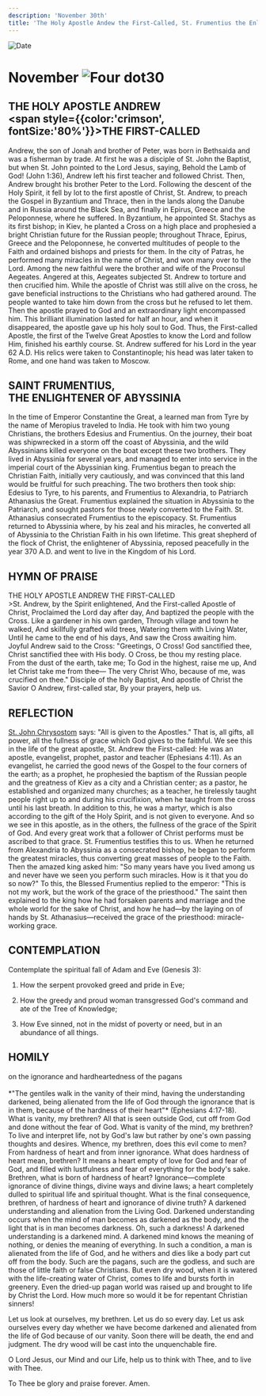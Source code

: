 ```yaml
---
description: 'November 30th'
title: 'The Holy Apostle Andew the First-Called, St. Frumentius the Enlightener of Abyssinia'
---
```


<RunningHead />
<Image src="/title-imprint.png" height={68} width={50} alt="Date" className="title-imprint"/>

# <div id="date">November <Image className="four-dot" src="/four-dot.png" height={15} width={15} alt="Four dot" />30</div>

## THE HOLY APOSTLE ANDREW <br /><span style={{color:'crimson', fontSize:'80%'}}>THE FIRST-CALLED</span>

Andrew, the son of Jonah and brother of Peter, was born in Bethsaida and was a fisherman by trade. At first he was a disciple of St. John the Baptist, but when St. John pointed to the Lord Jesus, saying, Behold the Lamb of God! (John 1:36), Andrew left his first teacher and followed Christ. Then, Andrew brought his brother Peter to the Lord. Following the descent of the Holy Spirit, it fell by lot to the first apostle of Christ, St. Andrew, to preach the Gospel in Byzantium and Thrace, then in the lands along the Danube and in Russia around the Black Sea, and finally in Epirus, Greece and the Peloponnese, where he suffered. In Byzantium, he appointed St. Stachys as its first bishop; in Kiev, he planted a Cross on a high place and prophesied a bright Christian future for the Russian people; throughout Thrace, Epirus, Greece and the Peloponnese, he converted multitudes of people to the Faith and ordained bishops and priests for them. In the city of Patras, he performed many miracles in the name of Christ, and won many over to the Lord. Among the new faithful were the brother and wife of the Proconsul Aegeates. Angered at this, Aegeates subjected St. Andrew to torture and then crucified him. While the apostle of Christ was still alive on the cross, he gave beneficial instructions to the Christians who had gathered around. The people wanted to take him down from the cross but he refused to let them. Then the apostle prayed to God and an extraordinary light encompassed him. This brilliant illumination lasted for half an hour, and when it disappeared, the apostle gave up his holy soul to God. Thus, the First-called Apostle, the first of the Twelve Great Apostles to know the Lord and follow Him, finished his earthly course. St. Andrew suffered for his Lord in the year 62 A.D. His relics were taken to Constantinople; his head was later taken to Rome, and one hand was taken to Moscow.

## SAINT FRUMENTIUS,<br />THE ENLIGHTENER OF ABYSSINIA

In the time of Emperor Constantine the Great, a learned man from Tyre by the name of Meropius traveled to India. He took with him two young Christians, the brothers Edesius and Frumentius. On the journey, their boat was shipwrecked in a storm off the coast of Abyssinia, and the wild Abyssinians killed everyone on the boat except these two brothers. They lived in Abyssinia for several years, and managed to enter into service in the imperial court of the Abyssinian king. Frumentius began to preach the Christian Faith, initially very cautiously, and was convinced that this land would be fruitful for such preaching. The two brothers then took ship: Edesius to Tyre, to his parents, and Frumentius to Alexandria, to Patriarch Athanasius the Great. Frumentius explained the situation in Abyssinia to the Patriarch, and sought pastors for those newly converted to the Faith. St. Athanasius consecrated Frumentius to the episcopacy. St. Frumentius returned to Abyssinia where, by his zeal and his miracles, he converted all of Abyssinia to the Christian Faith in his own lifetime. This great shepherd of the flock of Christ, the enlightener of Abyssinia, reposed peacefully in the year 370 A.D. and went to live in the Kingdom of his Lord.


## HYMN OF PRAISE
<div style={{textAlign:'center', color:'crimson', fontWeight:'bold'}}>
THE HOLY APOSTLE ANDREW THE FIRST-CALLED
</div>
>St. Andrew, by the Spirit enlightened,  
And the First-called Apostle of Christ,  
Proclaimed the Lord day after day,  
And baptized the people with the Cross.  
Like a gardener in his own garden,  
Through village and town he walked,  
And skillfully grafted wild trees,  
Watering them with Living Water,  
Until he came to the end of his days,  
And saw the Cross awaiting him.  
Joyful Andrew said to the Cross:  
"Greetings, O Cross! God sanctified thee,  
Christ sanctified thee with His body.  
O Cross, be thou my resting place.  
From the dust of the earth, take me;  
To God in the highest, raise me up,  
And let Christ take me from thee—  
The very Christ Who, because of me, was crucified on thee."  
Disciple of the holy Baptist,  
And apostle of Christ the Savior  
O Andrew, first-called star,  
By your prayers, help us.  


## REFLECTION

[St. John Chrysostom](/november/13th) says: "All is given to the Apostles." That is, all gifts, all power, all the fullness of grace which God gives to the faithful. We see this in the life of the great apostle, St. Andrew the First-called: He was an apostle, evangelist, prophet, pastor and teacher (Ephesians 4:11). As an evangelist, he carried the good news of the Gospel to the four corners of the earth; as a prophet, he prophesied the baptism of the Russian people and the greatness of Kiev as a city and a Christian center; as a pastor, he established and organized many churches; as a teacher, he tirelessly taught people right up to and during his crucifixion, when he taught from the cross until his last breath. In addition to this, he was a martyr, which is also according to the gift of the Holy Spirit, and is not given to everyone. And so we see in this apostle, as in the others, the fullness of the grace of the Spirit of God. And every great work that a follower of Christ performs must be ascribed to that grace. St. Frumentius testifies this to us. When he returned from Alexandria to Abyssinia as a consecrated bishop, he began to perform the greatest miracles, thus converting great masses of people to the Faith. Then the amazed king asked him: "So many years have you lived among us and never have we seen you perform such miracles. How is it that you do so now?" To this, the Blessed Frumentius replied to the emperor: "This is not my work, but the work of the grace of the priesthood." The saint then explained to the king how he had forsaken parents and marriage and the whole world for the sake of Christ, and how he had—by the laying on of hands by St. Athanasius—received the grace of the priesthood: miracle-working grace.


## CONTEMPLATION

Contemplate the spiritual fall of Adam and Eve (Genesis 3):

1. How the serpent provoked greed and pride in Eve;

2. How the greedy and proud woman transgressed God's command and ate of the Tree of Knowledge;

3. How Eve sinned, not in the midst of poverty or need, but in an abundance of all things.


## HOMILY
<div style={{textAlign:'center', color:'crimson', fontWeight:'bold'}}>
on the ignorance and hardheartedness of the pagans
</div>
<br />
<div style={{textAlign:'right'}}>
*"The gentiles walk in the vanity of their mind, having the understanding darkened, being alienated from the life of God through the ignorance that is in them, because of the hardness of their heart"* (Ephesians 4:17-18).
</div>
What is vanity, my brethren? All that is seen outside God, cut off from God and done without the fear of God. What is vanity of the mind, my brethren? To live and interpret life, not by God's law but rather by one's own passing thoughts and desires. Whence, my brethren, does this evil come to men? From hardness of heart and from inner ignorance. What does hardness of heart mean, brethren? It means a heart empty of love for God and fear of God, and filled with lustfulness and fear of everything for the body's sake. Brethren, what is born of hardness of heart? Ignorance—complete ignorance of divine things, divine ways and divine laws; a heart completely dulled to spiritual life and spiritual thought. What is the final consequence, brethren, of hardness of heart and ignorance of divine truth? A darkened understanding and alienation from the Living God. Darkened understanding occurs when the mind of man becomes as darkened as the body, and the light that is in man becomes darkness. Oh, such a darkness! A darkened understanding is a darkened mind. A darkened mind knows the meaning of nothing, or denies the meaning of everything. In such a condition, a man is alienated from the life of God, and he withers and dies like a body part cut off from the body. Such are the pagans, such are the godless, and such are those of little faith or false Christians. But even dry wood, when it is watered with the life-creating water of Christ, comes to life and bursts forth in greenery. Even the dried-up pagan world was raised up and brought to life by Christ the Lord. How much more so would it be for repentant Christian sinners!

Let us look at ourselves, my brethren. Let us do so every day. Let us ask ourselves every day whether we have become darkened and alienated from the life of God because of our vanity. Soon there will be death, the end and judgment. The dry wood will be cast into the unquenchable fire.

O Lord Jesus, our Mind and our Life, help us to think with Thee, and to live with Thee.

To Thee be glory and praise forever. Amen.